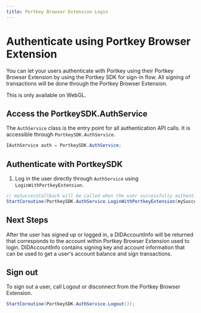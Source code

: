 ```yaml
---
title: Portkey Browser Extension Login
---
```


# Authenticate using Portkey Browser Extension

You can let your users authenticate with Portkey using their Portkey Browser Extension by using the Portkey SDK for sign-in flow. All signing of transactions will be done through the Portkey Browser Extension.

This is only available on WebGL.

## Access the PortkeySDK.AuthService

The `AuthService` class is the entry point for all authentication API calls. It is accessible through `PortkeySDK.AuthService`.

```c#
IAuthService auth = PortkeySDK.AuthService;
```

## Authenticate with PortkeySDK

1. Log in the user directly through `AuthService` using `LoginWithPortkeyExtension`.

```c#
// mySuccessCallback will be called when the user successfully authenticated with Portkey Browser Extension.
StartCoroutine(PortkeySDK.AuthService.LoginWithPortkeyExtension(mySuccessCallback));
```

## Next Steps

After the user has signed up or logged in, a DIDAccountInfo will be returned that corresponds to the account within Portkey Browser Extension used to login. DIDAccountInfo contains signing key and account information that can be used to get a user's account balance and sign transactions.

## Sign out

To sign out a user, call Logout or disconnect from the Portkey Browser Extension.
```c#
StartCoroutine(PortkeySDK.AuthService.Logout());
```